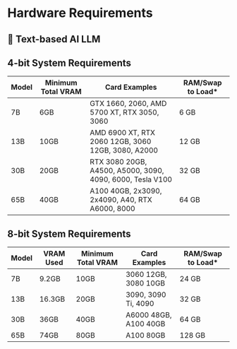 # Hardware Requirements

## 🤖 Text-based AI LLM

## 4-bit System Requirements

| Model     | Minimum Total VRAM | Card Examples                 | RAM/Swap to Load* |
|-----------|--------------------|--------------------------------|-------------------|
| 7B  | 6GB                | GTX 1660, 2060, AMD 5700 XT, RTX 3050, 3060 | 6 GB  |
| 13B | 10GB               | AMD 6900 XT, RTX 2060 12GB, 3060 12GB, 3080, A2000 | 12 GB |
| 30B | 20GB               | RTX 3080 20GB, A4500, A5000, 3090, 4090, 6000, Tesla V100 | 32 GB |
| 65B | 40GB               | A100 40GB, 2x3090, 2x4090, A40, RTX A6000, 8000 | 64 GB |

## 8-bit System Requirements

| Model     | VRAM Used | Minimum Total VRAM | Card Examples     | RAM/Swap to Load* |
|-----------|-----------|--------------------|-------------------|-------------------|
| 7B  | 9.2GB     | 10GB               | 3060 12GB, 3080 10GB  | 24 GB            |
| 13B | 16.3GB    | 20GB               | 3090, 3090 Ti, 4090   | 32 GB            |
| 30B | 36GB      | 40GB               | A6000 48GB, A100 40GB | 64 GB            |
| 65B | 74GB      | 80GB               | A100 80GB         | 128 GB           |